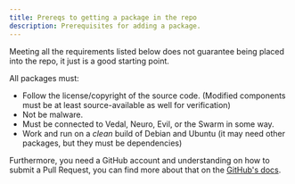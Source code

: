 ```yaml
---
title: Prereqs to getting a package in the repo
description: Prerequisites for adding a package.
---
```


Meeting all the requirements listed below does not guarantee being placed into the repo, it just is a good starting point.

All packages must:

- Follow the license/copyright of the source code. (Modified components must be at least source-available as well for verification)
- Not be malware.
- Must be connected to Vedal, Neuro, Evil, or the Swarm in some way.
- Work and run on a _clean_ build of Debian and Ubuntu (it may need other packages, but they must be dependencies)

Furthermore, you need a GitHub account and understanding on how to submit a Pull Request, you can find more about that on the [GitHub's docs](https://docs.github.com/en/pull-requests/collaborating-with-pull-requests/proposing-changes-to-your-work-with-pull-requests/creating-a-pull-request).

